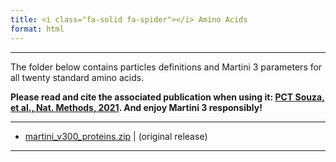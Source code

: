 ```yaml
---
title: <i class="fa-solid fa-spider"></i> Amino Acids
format: html
---
```


<hr>

The folder below contains particles definitions and Martini 3 parameters for all twenty standard amino acids. 

**Please read and cite the associated publication when using it: [PCT Souza, et al., Nat. Methods, 2021](https://www.nature.com/articles/s41592-021-01098-3#Sec13). And enjoy Martini 3 responsibly!**

<hr>

- [martini_v300_proteins.zip](https://cgmartini-library.s3.ca-central-1.amazonaws.com/1_Downloads/ff_parameters/martini3/martini_v300_proteins.zip) | (original release)

<hr>